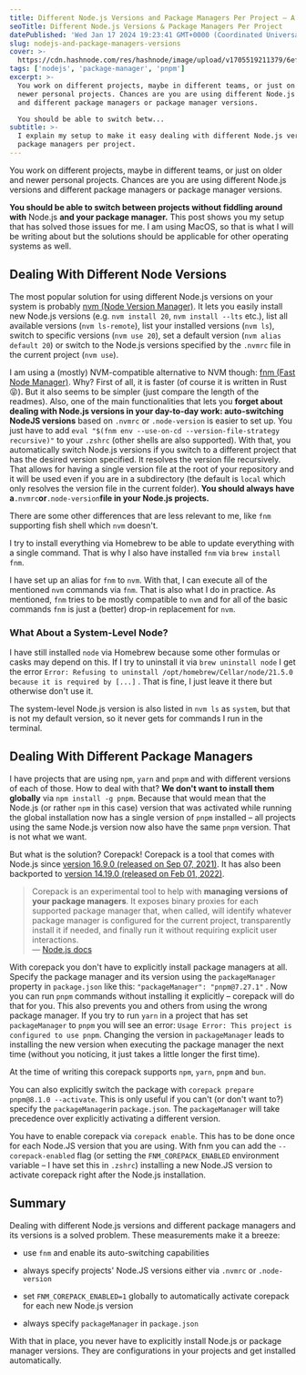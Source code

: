 ```yaml
---
title: Different Node.js Versions and Package Managers Per Project – A Solved Problem
seoTitle: Different Node.js Versions & Package Managers Per Project
datePublished: 'Wed Jan 17 2024 19:23:41 GMT+0000 (Coordinated Universal Time)'
slug: nodejs-and-package-managers-versions
cover: >-
  https://cdn.hashnode.com/res/hashnode/image/upload/v1705519211379/6efceea6-04fe-4e65-b0a9-886d3215dfde.png
tags: ['nodejs', 'package-manager', 'pnpm']
excerpt: >-
  You work on different projects, maybe in different teams, or just on older and
  newer personal projects. Chances are you are using different Node.js versions
  and different package managers or package manager versions.

  You should be able to switch betw...
subtitle: >-
  I explain my setup to make it easy dealing with different Node.js version and
  package managers per project.
---
```



You work on different projects, maybe in different teams, or just on older and newer personal projects. Chances are you are using different Node.js versions and different package managers or package manager versions.

**You should be able to switch between projects without fiddling around with** Node.js **and your package manager.** This post shows you my setup that has solved those issues for me. I am using MacOS, so that is what I will be writing about but the solutions should be applicable for other operating systems as well.

## Dealing With Different Node Versions

The most popular solution for using different Node.js versions on your system is probably [nvm (Node Version Manager)](https://github.com/nvm-sh/nvm). It lets you easily install new Node.js versions (e.g. `nvm install 20`, `nvm install --lts` etc.), list all available versions (`nvm ls-remote`), list your installed versions (`nvm ls`), switch to specific versions (`nvm use 20`), set a default version (`nvm alias default 20`) or switch to the Node.js versions specified by the `.nvmrc` file in the current project (`nvm use`).

I am using a (mostly) NVM-compatible alternative to NVM though: [fnm (Fast Node Manager)](https://github.com/Schniz/fnm). Why? First of all, it is faster (of course it is written in Rust 😝). But it also seems to be simpler (just compare the length of the readmes). Also, one of the main functionalities that lets you **forget about dealing with Node.js versions in your day-to-day work: auto-switching NodeJS versions** based on `.nvmrc` or `.node-version` is easier to set up. You just have to add `eval "$(fnm env --use-on-cd --version-file-strategy recursive)"` to your `.zshrc` (other shells are also supported). With that, you automatically switch Node.js versions if you switch to a different project that has the desired version specified. It resolves the version file recursively. That allows for having a single version file at the root of your repository and it will be used even if you are in a subdirectory (the default is `local` which only resolves the version file in the current folder). **You should always have a**`.nvmrc`**or**`.node-version`**file in your Node.js projects.**

There are some other differences that are less relevant to me, like `fnm` supporting fish shell which `nvm` doesn't.

<Callout icon="ℹ️">I try to install everything via Homebrew to be able to update everything with a single command. That is why I also have installed <code>fnm</code> via <code>brew install fnm</code>.</Callout>

I have set up an alias for `fnm` to `nvm`. With that, I can execute all of the mentioned `nvm` commands via `fnm`. That is also what I do in practice. As mentioned, `fnm` tries to be mostly compatible to `nvm` and for all of the basic commands `fnm` is just a (better) drop-in replacement for `nvm`.

### What About a System-Level Node?

I have still installed `node` via Homebrew because some other formulas or casks may depend on this. If I try to uninstall it via `brew uninstall node` I get the error `Error: Refusing to uninstall /opt/homebrew/Cellar/node/21.5.0 because it is required by [...]` . That is fine, I just leave it there but otherwise don't use it.

The system-level Node.js version is also listed in `nvm ls` as `system`, but that is not my default version, so it never gets for commands I run in the terminal.

## Dealing With Different Package Managers

I have projects that are using `npm`, `yarn` and `pnpm` and with different versions of each of those. How to deal with that? **We don't want to install them globally** via `npm install -g pnpm`. Because that would mean that the Node.js (or rather `npm` in this case) version that was activated while running the global installation now has a single version of `pnpm` installed – all projects using the same Node.js version now also have the same `pnpm` version. That is not what we want.

But what is the solution? Corepack! Corepack is a tool that comes with Node.js since [version 16.9.0 (released on Sep 07, 2021)](https://nodejs.org/en/blog/release/v16.9.0#corepack). It has also been backported to [version 14.19.0 (released on Feb 01, 2022)](https://nodejs.org/en/blog/release/v14.19.0).

> Corepack is an experimental tool to help with **managing versions of your package managers**. It exposes binary proxies for each supported package manager that, when called, will identify whatever package manager is configured for the current project, transparently install it if needed, and finally run it without requiring explicit user interactions.  
> — [Node.js docs](https://nodejs.org/api/corepack.html#corepack)

With corepack you don't have to explicitly install package managers at all. Specify the package manager and its version using the `packageManager` property in `package.json` like this: `"packageManager": "pnpm@7.27.1"` . Now you can run `pnpm` commands without installing it explicitly – corepack will do that for you. This also prevents you and others from using the wrong package manager. If you try to run `yarn` in a project that has set `packageManager` to `pnpm` you will see an error: `Usage Error: This project is configured to use pnpm`. Changing the version in `packageManager` leads to installing the new version when executing the package manager the next time (without you noticing, it just takes a little longer the first time).

<Callout icon="ℹ️">At the time of writing this corepack supports <code>npm</code>, <code>yarn</code>, <code>pnpm</code> and <code>bun</code>.</Callout>

You can also explicitly switch the package with `corepack prepare pnpm@8.1.0 --activate`. This is only useful if you can't (or don't want to?) specify the `packageManager`in `package.json`. The `packageManager` will take precedence over explicitly activating a different version.

You have to enable corepack via `corepack enable`. This has to be done once for each Node.JS version that you are using. With fnm you can add the `--corepack-enabled` flag (or setting the `FNM_COREPACK_ENABLED` environment variable – I have set this in `.zshrc`) installing a new Node.JS version to activate corepack right after the Node.js installation.

## Summary

Dealing with different Node.js versions and different package managers and its versions is a solved problem. These measurements make it a breeze:

* use `fnm` and enable its auto-switching capabilities
    
* always specify projects' Node.JS versions either via `.nvmrc` or `.node-version`
    
* set `FNM_COREPACK_ENABLED=1` globally to automatically activate corepack for each new Node.js version
    
* always specify `packageManager` in `package.json`
    

With that in place, you never have to explicitly install Node.js or package manager versions. They are configurations in your projects and get installed automatically.
